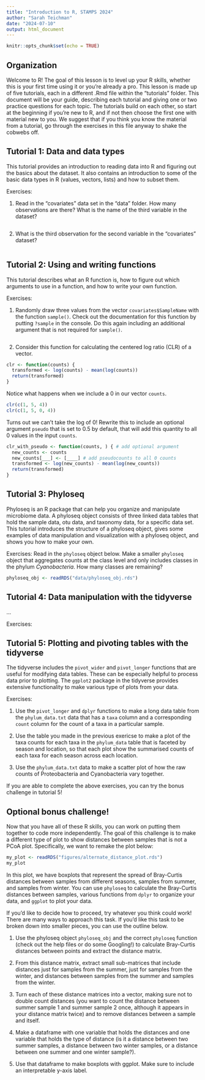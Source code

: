 ```yaml
---
title: "Introduction to R, STAMPS 2024"
author: "Sarah Teichman"
date: "2024-07-10"
output: html_document
---
```


```r
knitr::opts_chunk$set(echo = TRUE)
```

## Organization

Welcome to R! The goal of this lesson is to level up your R skills, whether this is your first time using it or you're already a pro. This lesson is made up of five tutorials, each in a different .Rmd file within the "tutorials" folder. This document will be your guide, describing each tutorial and giving one or two practice questions for each topic. The tutorials build on each other, so start at the beginning if you're new to R, and if not then choose the first one with material new to you. We suggest that if you think you know the material from a tutorial, go through the exercises in this file anyway to shake the cobwebs off. 

## Tutorial 1: Data and data types

This tutorial provides an introduction to reading data into R and figuring out the basics about the dataset. It also contains an introduction to some of the basic data types in R (values, vectors, lists) and how to subset them. 

Exercises:

1. Read in the "covariates" data set in the "data" folder. How many observations are there? What is the name of the third variable in the dataset? 
```r

```

2. What is the third observation for the second variable in the "covariates" dataset? 
```r

```

## Tutorial 2: Using and writing functions

This tutorial describes what an R function is, how to figure out which arguments to use in a function, and how to write your own function. 

Exercises:

1. Randomly draw three values from the vector `covariates$SampleName` with the function `sample()`. Check out the documentation for this function by putting `?sample` in the console. Do this again including an additional argument that is not required for `sample()`. 

```r

```

2. Consider this function for calculating the centered log ratio (CLR) of a vector. 

```r
clr <- function(counts) {    
  transformed <- log(counts) - mean(log(counts))
  return(transformed)
}
```

Notice what happens when we include a $0$ in our vector `counts`.

```r
clr(c(1, 5, 4))
clr(c(1, 5, 0, 4))
```

Turns out we can't take the log of $0$! Rewrite this to include an optional argument `pseudo` that is set to $0.5$ by default, that will add this quantity to all $0$ values in the input `counts`.

```r
clr_with_pseudo <- function(counts, ) { # add optional argument
  new_counts <- counts
  new_counts[___] <- [____] # add pseudocounts to all 0 counts 
  transformed <- log(new_counts) - mean(log(new_counts))
  return(transformed)
}
```

## Tutorial 3: Phyloseq 

Phyloseq is an R package that can help you organize and manipulate microbiome data. A phyloseq object consists of three linked data tables that hold the sample data, otu data, and taxonomy data, for a specific data set. This tutorial introduces the structure of a phyloseq object, gives some examples of data manipulation and visualization with a phyloseq object, and shows you how to make your own. 

Exercises: Read in the `phyloseq` object below. Make a smaller `phyloseq` object that aggregates counts at the class level and only includes classes in the phylum *Cyanobacteria*. How many classes are remaining?

```r
phyloseq_obj <- readRDS("data/phyloseq_obj.rds")

```

## Tutorial 4: Data manipulation with the tidyverse

...

Exercises: 

## Tutorial 5: Plotting and pivoting tables with the tidyverse 

The tidyverse includes the `pivot_wider` and `pivot_longer` functions that are useful
for modifying data tables. These can be especially helpful to process data prior to plotting.
The `ggplot2` package in the tidyverse provides extensive functionality to make various
type of plots from your data.

Exercises:

1. Use the `pivot_longer` and `dplyr` functions to make a long data table from the
`phylum_data.txt` data that has a `taxa` column and a corresponding `count` column
for the count of a taxa in a particular sample.


2. Use the table you made in the previous exericse to make a plot of the taxa counts for each taxa in the `phylum_data` table that is faceted by season and location, so that each plot show the summarised counts of each taxa for each season across each location.

3. Use the `phylum_data.txt` data to make a scatter plot of how the raw counts of Proteobacteria and
Cyanobacteria vary together.


If you are able to complete the above exercises, you can try the bonus challenge in tutorial 5!

## Optional bonus challenge!

Now that you have all of these R skills, you can work on putting them together to code more independently. The goal of this challenge is to make a different type of plot to show distances between samples that is not a PCoA plot. Specifically, we want to remake the plot below: 

```r
my_plot <- readRDS("figures/alternate_distance_plot.rds")
my_plot
```

In this plot, we have boxplots that represent the spread of Bray-Curtis distances between samples from different seasons, samples from summer, and samples from winter. You can use `phyloseq` to calculate the Bray-Curtis distances between samples, various functions from `dplyr` to organize your data, and `ggplot` to plot your data. 

If you'd like to decide how to proceed, try whatever you think could work! There are many ways to approach this task. If you'd like this task to be broken down into smaller pieces, you can use the outline below. 

1) Use the phyloseq object `phyloseq_obj` and the correct `phyloseq` function (check out the help files or do some Googling!) to calculate Bray-Curtis distances between points and extract the distance matrix.

2) From this distance matrix, extract small sub-matrices that include distances just for samples from the summer, just for samples from the winter, and distances between samples from the summer and samples from the winter. 

3) Turn each of these distance matrices into a vector, making sure not to double count distances (you want to count the distance between summer sample 1 and summer sample 2 once, although it appears in your distance matrix twice) and to remove distances between a sample and itself. 

4) Make a dataframe with one variable that holds the distances and one variable that holds the type of distance (is it a distance between two summer samples, a distance between two winter samples, or a distance between one summer and one winter sample?). 

5) Use that dataframe to make boxplots with ggplot. Make sure to include an interpretable y-axis label.
